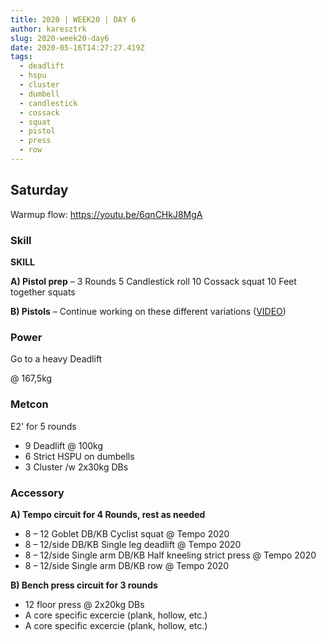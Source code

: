 ```yaml
---
title: 2020 | WEEK20 | DAY 6
author: karesztrk
slug: 2020-week20-day6
date: 2020-05-16T14:27:27.419Z
tags:
  - deadlift
  - hspu
  - cluster
  - dumbell
  - candlestick
  - cossack
  - squat
  - pistol
  - press
  - row
---
```


## Saturday

Warmup flow: <https://youtu.be/6qnCHkJ8MgA>

### Skill

**SKILL**

**A) Pistol prep** – 3 Rounds
5 Candlestick roll
10 Cossack squat
10 Feet together squats

**B) Pistols** – Continue working on these different variations ([VIDEO](https://vimeo.com/414503642/c1167bdae9))

### Power

Go to a heavy Deadlift

@ 167,5kg

### Metcon

E2' for 5 rounds

- 9 Deadlift @ 100kg
- 6 Strict HSPU on dumbells
- 3 Cluster /w 2x30kg DBs

### Accessory

**A) Tempo circuit for 4 Rounds, rest as needed**

- 8 – 12 Goblet DB/KB Cyclist squat @ Tempo 2020
- 8 – 12/side DB/KB Single leg deadlift @ Tempo 2020
- 8 – 12/side Single arm DB/KB Half kneeling strict press @ Tempo 2020
- 8 – 12/side Single arm DB/KB row @ Tempo 2020

**B) Bench press circuit for 3 rounds**

- 12 floor press @ 2x20kg DBs
- A core specific excercie (plank, hollow, etc.)
- A core specific excercie (plank, hollow, etc.)
